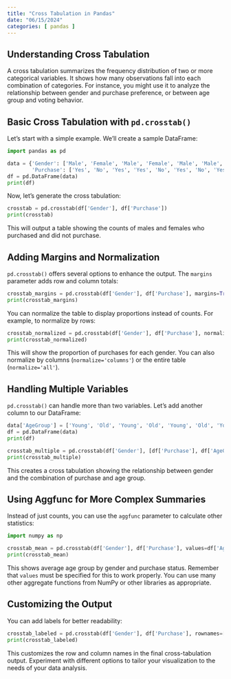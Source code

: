 ```yaml
---
title: "Cross Tabulation in Pandas"
date: "06/15/2024"
categories: [ pandas ]
---
```


## Understanding Cross Tabulation

A cross tabulation summarizes the frequency distribution of two or more categorical variables. It shows how many observations fall into each combination of categories.  For instance, you might use it to analyze the relationship between gender and purchase preference, or between age group and voting behavior.

## Basic Cross Tabulation with `pd.crosstab()`

Let's start with a simple example. We'll create a sample DataFrame:

```python
import pandas as pd

data = {'Gender': ['Male', 'Female', 'Male', 'Female', 'Male', 'Male', 'Female', 'Female'],
        'Purchase': ['Yes', 'No', 'Yes', 'Yes', 'No', 'Yes', 'No', 'Yes']}
df = pd.DataFrame(data)
print(df)
```

Now, let's generate the cross tabulation:

```python
crosstab = pd.crosstab(df['Gender'], df['Purchase'])
print(crosstab)
```

This will output a table showing the counts of males and females who purchased and did not purchase.

## Adding Margins and Normalization

`pd.crosstab()` offers several options to enhance the output.  The `margins` parameter adds row and column totals:

```python
crosstab_margins = pd.crosstab(df['Gender'], df['Purchase'], margins=True)
print(crosstab_margins)
```

You can normalize the table to display proportions instead of counts.  For example, to normalize by rows:

```python
crosstab_normalized = pd.crosstab(df['Gender'], df['Purchase'], normalize='index')
print(crosstab_normalized)
```

This will show the proportion of purchases for each gender.  You can also normalize by columns (`normalize='columns'`) or the entire table (`normalize='all'`).

## Handling Multiple Variables

`pd.crosstab()` can handle more than two variables. Let's add another column to our DataFrame:

```python
data['AgeGroup'] = ['Young', 'Old', 'Young', 'Old', 'Young', 'Old', 'Young', 'Old']
df = pd.DataFrame(data)
print(df)

crosstab_multiple = pd.crosstab(df['Gender'], [df['Purchase'], df['AgeGroup']])
print(crosstab_multiple)
```

This creates a cross tabulation showing the relationship between gender and the combination of purchase and age group.

## Using Aggfunc for More Complex Summaries

Instead of just counts, you can use the `aggfunc` parameter to calculate other statistics:


```python
import numpy as np

crosstab_mean = pd.crosstab(df['Gender'], df['Purchase'], values=df['AgeGroup'], aggfunc=np.mean)
print(crosstab_mean)

```

This shows average age group by gender and purchase status.  Remember that `values` must be specified for this to work properly.  You can use many other aggregate functions from NumPy or other libraries as appropriate.


##  Customizing the Output

You can add labels for better readability:

```python
crosstab_labeled = pd.crosstab(df['Gender'], df['Purchase'], rownames=['Gender'], colnames=['Purchase'])
print(crosstab_labeled)
```

This customizes the row and column names in the final cross-tabulation output.  Experiment with different options to tailor your visualization to the needs of your data analysis.

